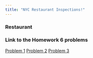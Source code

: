 ```yaml
---
title: "NYC Restaurant Inspections!"
---
```


### Restaurant

### Link to the Homework 6 problems

[Problem 1](https://www.google.com)
[Problem 2](https://www.google.com)
[Problem 3](https://www.google.com)